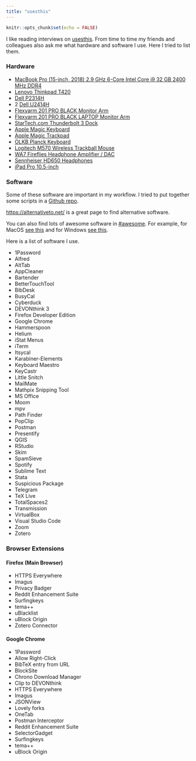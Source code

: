 ```yaml
---
title: "usesthis"
---
```


```r
knitr::opts_chunk$set(echo = FALSE)
```

I like reading interviews on [usesthis](https://usesthis.com/). From time to time my friends and colleagues also ask me what hardware and software I use. Here I tried to list them.

### Hardware
* [MacBook Pro (15-inch, 2018) 2.9 GHz 6-Core Intel Core i9 32 GB 2400 MHz DDR4](https://support.apple.com/kb/SP776?locale=en_US)
* [Lenovo Thinkpad T420](https://support.apple.com/kb/SP762?locale=en_US)
* [Dell P2314H](https://www.amazon.com/Dell-P2314H-23-Inch-LED-Lit-Monitor/dp/B00EMB4KVS)
* 2 [Dell U2414H](https://www.amazon.com/Dell-UltraSharp-U2414H-Screen-Monitor/dp/B00GTV05XG/ref=sr_1_2?dchild=1&keywords=Dell+U2414H&qid=1608621330&s=electronics&sr=1-2)
* [Flexyarm 201 PRO BLACK Monitor Arm](https://www.flexyarm.com/urun/flexyarm-201-pro-black-amortisorlu-monitor-kolu)
* [Flexyarm 201 PRO BLACK LAPTOP Monitor Arm](https://www.flexyarm.com/urun/flexyarm-201l-pro-black-amortisorlu-monitor-ve-laptop-tasima-kolu)
* [StarTech.com Thunderbolt 3 Dock](https://www.startech.com/en-us/cards-adapters/tb3dkdpmaw)
* [Apple Magic Keyboard](https://www.apple.com/tr/shop/product/MLA22TQ/A/magic-keyboard-t%C3%BCrk%C3%A7e-q-klavye?fnode=054fc5ff1c5f5f2784c6f5ef56f94e34c6567695a60d8f9018ff87a2f10b81180ab61467f55f0802c1b84c457b9536306fddf27257ef0c42cf105221182f0af8b44c2a4927c0f527bea9a2b3c22fb6c357d1c8c1432e9dd5e358fe6a80e0a58ae05a998a3b5b30a7b607558c5d8ffaa1)
* [Apple Magic Trackpad](https://www.apple.com/tr/shop/product/MJ2R2TU/A/magic-trackpad-2-g%C3%BCm%C3%BC%C5%9F-rengi?fnode=054fc5ff1c5f5f2784c6f5ef56f94e34c6567695a60d8f9018ff87a2f10b81180ab61467f55f0802c1b84c457b9536306fddf27257ef0c42cf105221182f0af8b44c2a4927c0f527bea9a2b3c22fb6c357d1c8c1432e9dd5e358fe6a80e0a58ae05a998a3b5b30a7b607558c5d8ffaa1)
* [OLKB Planck Keyboard](https://olkb.com/collections/planck)
* [Logitech M570 Wireless Trackball Mouse](https://www.logitech.com/en-hk/product/wireless-trackball-m570)
* [WA7 Fireflies Headphone Amplifier / DAC](https://wooaudio.com/amplifiers/wa7)
* [Sennheiser HD650 Headphones](https://en-us.sennheiser.com/high-quality-headphones-around-ear-audio-surround-hd-650)
* [iPad Pro 10.5-inch](https://support.apple.com/kb/SP762?locale=en_US)

### Software

Some of these software are important in my workflow. I tried to put together some scripts in a [Github repo](https://github.com/emraher/workflow). 

[https://alternativeto.net/](https://alternativeto.net/) is a great page to find alternative software. 

You can also find lots of awesome software in [#awesome](https://github.com/topics/awesome). For example, for MacOS [see this](https://github.com/jaywcjlove/awesome-mac) and for Windows [see this](https://github.com/Awesome-Windows/Awesome).

Here is a list of software I use.

* 1Password
* Alfred
* AltTab
* AppCleaner
* Bartender
* BetterTouchTool
* BibDesk
* BusyCal
* Cyberduck
* DEVONthink 3
* Firefox Developer Edition
* Google Chrome
* Hammerspoon
* Helium
* iStat Menus
* iTerm
* Itsycal
* Karabiner-Elements
* Keyboard Maestro
* KeyCastr
* Little Snitch
* MailMate
* Mathpix Snipping Tool
* MS Office
* Moom
* mpv
* Path Finder
* PopClip
* Postman
* Presentify
* QGIS
* RStudio
* Skim
* SpamSieve
* Spotify
* Sublime Text
* Stata
* Suspicious Package
* Telegram
* TeX Live
* TotalSpaces2
* Transmission
* VirtualBox
* Visual Studio Code
* Zoom
* Zotero

### Browser Extensions

#### Firefox (Main Browser)
* HTTPS Everywhere
* Imagus
* Privacy Badger
* Reddit Enhancement Suite
* Surfingkeys
* tema++
* uBlacklist
* uBlock Origin
* Zotero Connector

#### Google Chrome

* 1Password
* Allow Right-Click
* BibTeX entry from URL
* BlockSite
* Chrono Download Manager
* Clip to DEVONthink
* HTTPS Everywhere
* Imagus
* JSONView
* Lovely forks
* OneTab
* Postman Interceptor
* Reddit Enhancement Suite
* SelectorGadget
* Surfingkeys
* tema++
* uBlock Origin


